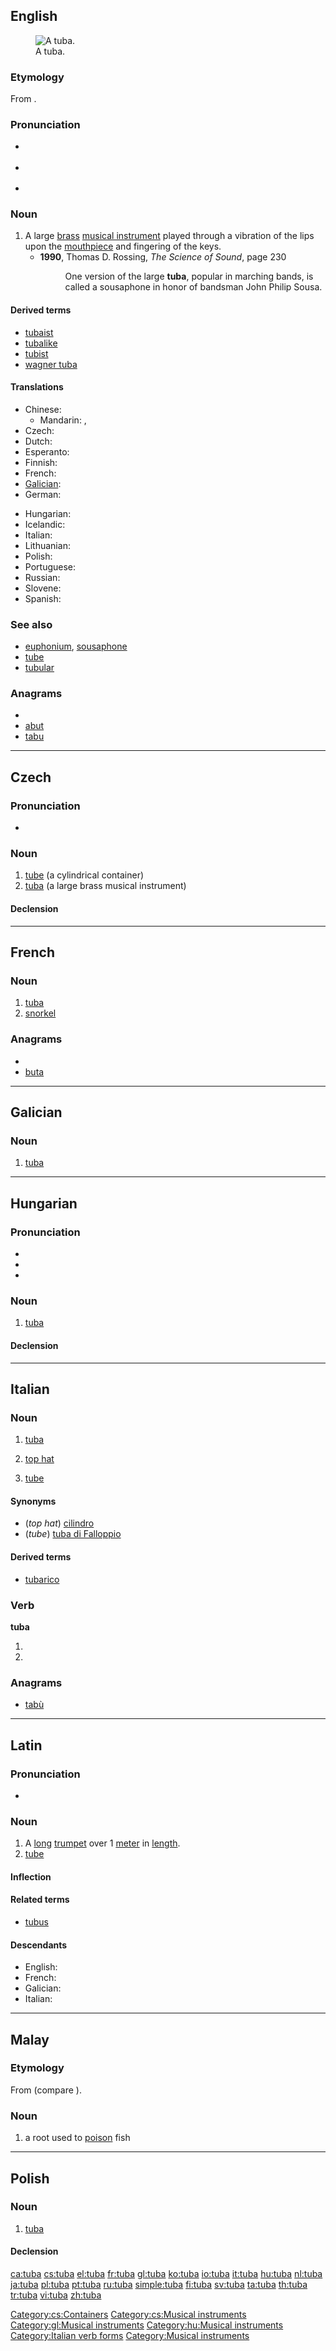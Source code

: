 {{also|Tuba|túba|tūba}}
==English==
{{wikipedia}}
[[File:Tuba.JPG|thumb|A tuba.]]

===Etymology===
From {{etyl|la|en}} {{term|tuba||tube, trumpet|lang=la}}.

===Pronunciation===
* {{a|UK}} {{IPA|/ˈtjuː.bə/}}
* {{a|US}} {{IPA|/ˈtu.bə/}}
* {{rhymes|uːbə}}

===Noun===
{{en-noun}}

# A large [[brass]] [[musical instrument]] played through a vibration of the lips upon the [[mouthpiece]] and fingering of the keys.
#* '''1990''', Thomas D. Rossing, ''The Science of Sound‎'', page 230
#*: One version of the large '''tuba''', popular in marching bands, is called a sousaphone in honor of bandsman John Philip Sousa.

====Derived terms====
* [[tubaist]]
* [[tubalike]]
* [[tubist]]
* [[wagner tuba]]

====Translations====
{{trans-top|a large brass musical instrument}}
* Chinese:
** Mandarin: {{t|cmn|大號|sc=Hani}}, {{t|cmn|大号|tr=dàhào|sc=Hani}}
* Czech: {{t+|cs|tuba|f}}
* Dutch: {{t+|nl|tuba|m}}
* Esperanto: {{t-|eo|tubjo|xs=Esperanto}}
* Finnish: {{t+|fi|tuuba}}
* French: {{t+|fr|tuba|m}}
* [[Galician]]: {{t+|gl|tuba|f|xs=Galician}}
* German: {{t+|de|Tuba|f}}
{{trans-mid}}
* Hungarian: {{t+|hu|tuba}}
* Icelandic: {{t-|is|túba|f}}
* Italian: {{t+|it|tuba|f}}
* Lithuanian: {{t-|lt|tūba|xs=Lithuanian}}
* Polish: {{t+|pl|tuba|f}}
* Portuguese: {{t+|pt|tuba|f}}
* Russian: {{t+|ru|туба|f|tr=túba}}
* Slovene: {{t-|sl|tuba|f}}
* Spanish: {{t-|es|tuba|f}}
{{trans-bottom}}

===See also===
* [[euphonium]], [[sousaphone]]
* [[tube]]
* [[tubular]]

===Anagrams===
* {{alphagram|abtu}}
* [[abut#English|abut]]
* [[tabu#English|tabu]]

----

==Czech==

===Pronunciation===
* {{IPA|/tʊba/|lang=cs}}

===Noun===
{{cs-noun|g=f}}

# [[tube]] (a cylindrical container)
# [[#English|tuba]] (a large brass musical instrument)

====Declension====
{{cs-decl-noun|tuba|tuby|tubě|tubu|tubo|tubě|tubou|tuby|tub|tubám|tuby|tuby|tubách|tubami}}

[[Category:cs:Containers]]
[[Category:cs:Musical instruments]]

----

==French==

===Noun===
{{fr-noun|m}}

# [[tuba#English|tuba]]
# [[snorkel]]

===Anagrams===
* {{alphagram|abtu}}
* [[buta#French|buta]]

----

==Galician==

===Noun===
{{gl-noun|f}}

# [[#English|tuba]]

[[Category:gl:Musical instruments]]

----

==Hungarian==
{{wikipedia|lang=hu|Tuba (hangszer)|Tuba}}

===Pronunciation===
* {{IPA|/ˈtubɒ/|lang=hu}}
* {{audio|Hu-tuba.ogg|Audio}}
* {{hyphenation|tu|ba}}

===Noun===
{{hu-noun|pl=tubák}}

# {{musical instruments|lang=hu}} [[#English|tuba]]

====Declension====
{{hu-decl-k-back|tub|á}}{{hu-pos-tok|tubá}}

[[Category:hu:Musical instruments]]

----

==Italian==
{{wikipedia|lang=it}}

===Noun===
{{it-noun|tub|f|a|e}}

# {{context|musical instruments|lang=it}} [[#English|tuba]]
# [[top hat]]
# {{context|anatomy|lang=it}} [[tube]]

====Synonyms====
* (''top hat'') [[cilindro]]
* (''tube'') [[tuba di Falloppio]]

====Derived terms====
* [[tubarico]]

===Verb===
'''tuba'''

# {{form of|[[third-person|Third-person]] [[singular]] [[present tense]]|tubare|lang=it}}
# {{form of|[[second-person|Second-person]] singular [[imperative]]|tubare|lang=it}}

===Anagrams===
* [[tabù#Italian|tabù]]

[[Category:Italian verb forms]]

----

==Latin==

===Pronunciation===
* {{a|Classical}} {{IPA|/ˈtu.ba/|lang=la}}

===Noun===
{{la-noun|tuba|tubae|tubae|f|first}}

# A [[long]] [[trumpet]] over 1 [[meter]] in [[length]].
# [[tube]]

====Inflection====
{{la-decl-1st|tub}}

====Related terms====
* [[tubus]]

====Descendants====
* English: {{l|en|tuba}}
* French: {{l|fr|tuba}}
* Galician: {{l|gl|tuba}}
* Italian: {{l|it|tuba}}

----

==Malay==

===Etymology===
From {{proto|Oceanic|lang=ms}} (compare {{etyl|fj|-}} {{term|duva|lang=fj}}).

===Noun===
{{infl|ms|noun}}

# a root used to [[poison]] fish

----

==Polish==
{{wikipedia|lang=pl}}

===Noun===
{{infl|pl|noun|g=f}}

# {{musical instruments|lang=pl}} [[#English|tuba]]

====Declension====
{{pl-decl-noun-f|tu|b}}

[[Category:Musical instruments]]

[[ca:tuba]]
[[cs:tuba]]
[[el:tuba]]
[[fr:tuba]]
[[gl:tuba]]
[[ko:tuba]]
[[io:tuba]]
[[it:tuba]]
[[hu:tuba]]
[[nl:tuba]]
[[ja:tuba]]
[[pl:tuba]]
[[pt:tuba]]
[[ru:tuba]]
[[simple:tuba]]
[[fi:tuba]]
[[sv:tuba]]
[[ta:tuba]]
[[th:tuba]]
[[tr:tuba]]
[[vi:tuba]]
[[zh:tuba]]